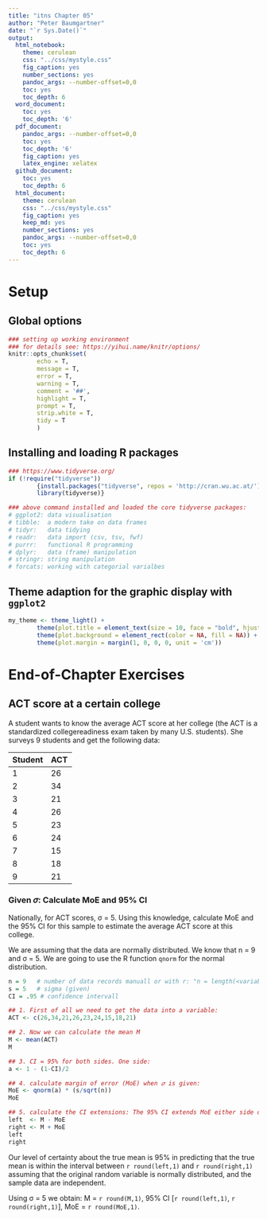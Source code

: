 ```yaml
---
title: "itns Chapter 05"
author: "Peter Baumgartner"
date: "`r Sys.Date()`"
output:
  html_notebook:
    theme: cerulean
    css: "../css/mystyle.css"
    fig_caption: yes
    number_sections: yes
    pandoc_args: --number-offset=0,0
    toc: yes
    toc_depth: 6
  word_document:
    toc: yes
    toc_depth: '6'
  pdf_document:
    pandoc_args: --number-offset=0,0
    toc: yes
    toc_depth: '6'
    fig_caption: yes
    latex_engine: xelatex
  github_document:
    toc: yes
    toc_depth: 6
  html_document:
    theme: cerulean
    css: "../css/mystyle.css"
    fig_caption: yes
    keep_md: yes
    number_sections: yes
    pandoc_args: --number-offset=0,0
    toc: yes
    toc_depth: 6
---
```

# Setup

## Global options

```r

### setting up working environment
### for details see: https://yihui.name/knitr/options/
knitr::opts_chunk$set(
        echo = T,
        message = T,
        error = T,
        warning = T,
        comment = '##',
        highlight = T,
        prompt = T,
        strip.white = T,
        tidy = T
        )

```

## Installing and loading R packages


```r

### https://www.tidyverse.org/
if (!require("tidyverse"))
        {install.packages("tidyverse", repos = 'http://cran.wu.ac.at/')
        library(tidyverse)}

### above command installed and loaded the core tidyverse packages:
# ggplot2: data visualisation
# tibble:  a modern take on data frames
# tidyr:   data tidying
# readr:   data import (csv, tsv, fwf)
# purrr:   functional R programming
# dplyr:   data (frame) manipulation
# stringr: string manipulation
# forcats: working with categorial varialbes

```

## Theme adaption for the graphic display with `ggplot2`

```r

my_theme <- theme_light() +
        theme(plot.title = element_text(size = 10, face = "bold", hjust = 0.5))
        theme(plot.background = element_rect(color = NA, fill = NA)) +
        theme(plot.margin = margin(1, 0, 0, 0, unit = 'cm'))
```


# End-of-Chapter Exercises

## ACT score at a certain college

A student wants to know the average ACT score at her college (the ACT is a standardized collegereadiness
exam taken by many U.S. students). She surveys 9 students and get the following data:

Student | ACT
--------|--------
1 | 26
2 | 34
3 | 21
4 | 26
5 | 23
6 | 24
7 | 15
8 | 18
9 | 21

### Given 𝜎: Calculate MoE and 95% CI

Nationally, for ACT scores, σ = 5. Using this knowledge, calculate MoE and the 95% CI for
this sample to estimate the average ACT score at this college.

We are assuming that the data are normally distributed. We know that n = 9 and σ = 5. 
We are going to use the R function `qnorm` for the normal distribution. 

```r

n = 9   # number of data records manuall or with r: "n = length(<variableName>)"
s = 5   # sigma (given)
CI = .95 # confidence intervall

## 1. First of all we need to get the data into a variable:
ACT <- c(26,34,21,26,23,24,15,18,21)

## 2. Now we can calculate the mean M
M <- mean(ACT)
M

## 3. CI = 95% for both sides. One side:
a <- 1 - (1-CI)/2

## 4. calculate margin of error (MoE) when 𝜎 is given:
MoE <- qnorm(a) * (s/sqrt(n))
MoE

## 5. calculate the CI extensions: The 95% CI extends MoE either side of M, so it is [M – MoE, M + MoE].
left  <- M - MoE
right <- M + MoE
left
right

```

Our level of certainty about the true mean is 95% in predicting that the true mean is within the interval between `r round(left,1)` and `r round(right,1)` assuming that the original random variable is normally distributed, and the sample data are independent.

Using σ = 5 we obtain: M = `r round(M,1)`, 95% CI [`r round(left,1)`, `r round(right,1)`], MoE = `r round(MoE,1)`.
